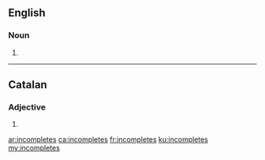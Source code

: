 {{also|incomplètes}}
==English==

===Noun===
{{head|en|noun plural form}}

# {{plural of|incomplete|lang=en}}

----

==Catalan==

===Adjective===
{{head|ca|adjective form}}

# {{feminine plural of|incomplet|lang=ca}}

[[ar:incompletes]]
[[ca:incompletes]]
[[fr:incompletes]]
[[ku:incompletes]]
[[my:incompletes]]